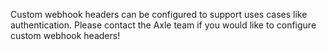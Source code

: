 Custom webhook headers can be configured to support uses cases like
authentication. Please contact the Axle team if you would like to configure
custom webhook headers!
